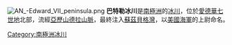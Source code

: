 [[Image:AN_-Edward_VII_peninsula.png|thumb]]
{{Coord|77|24|S|152|42|W|source:GNIS|display=title}}
'''巴特勒冰川'''是[[南極洲|南極洲]]的[[冰川|冰川]]，位於[[愛德華七世地|愛德華七世地]]北部，流經[[亞歷山德拉山脈|亞歷山德拉山脈]]，最終注入[[蘇茲貝格灣|蘇茲貝格灣]]，以[[美國海軍|美國海軍]]的上尉命名。

{{Antarctica-geo-stub}}
[[Category:南極洲冰川|Category:南極洲冰川]]